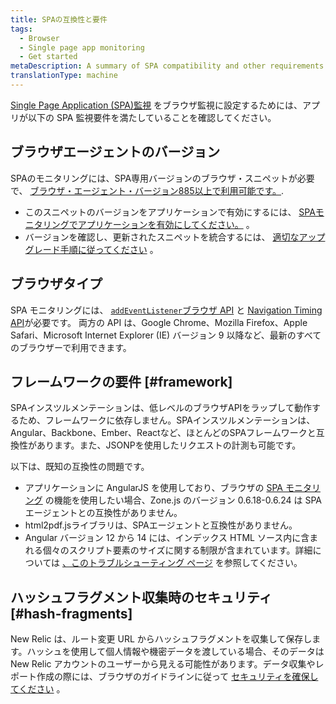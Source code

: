 ```yaml
---
title: SPAの互換性と要件
tags:
  - Browser
  - Single page app monitoring
  - Get started
metaDescription: A summary of SPA compatibility and other requirements for browser.
translationType: machine
---
```


[Single Page Application (SPA)監視](/docs/browser/single-page-app-monitoring/get-started/add-apps-single-page-app-monitoring) をブラウザ監視に設定するためには、アプリが以下の SPA 監視要件を満たしていることを確認してください。

## ブラウザエージェントのバージョン

SPAのモニタリングには、SPA専用バージョンのブラウザ・スニペットが必要で、 [ブラウザ・エージェント・バージョン885以上で利用可能です。](/docs/release-notes/new-relic-browser-release-notes/browser-agent-release-notes).

* このスニペットのバージョンをアプリケーションで有効にするには、 [SPAモニタリングでアプリケーションを有効にしてください。](/docs/browser/single-page-app-monitoring/get-started/add-apps-single-page-app-monitoring) 。
* バージョンを確認し、更新されたスニペットを統合するには、 [適切なアップグレード手順に従ってください](/docs/browser/new-relic-browser/installation-configuration/upgrading-browser-agent) 。

## ブラウザタイプ

SPA モニタリングには、 [`addEventListener`ブラウザ API](https://developer.mozilla.org/en-US/docs/Web/API/EventTarget/addEventListener) と [Navigation Timing API](/docs/browser/new-relic-browser/browser-agent-apis/navigation-timing-api)が必要です。 両方の API は、Google Chrome、Mozilla Firefox、Apple Safari、Microsoft Internet Explorer (IE) バージョン 9 以降など、最新のすべてのブラウザーで利用できます。

## フレームワークの要件 [#framework]

SPAインスツルメンテーションは、低レベルのブラウザAPIをラップして動作するため、フレームワークに依存しません。SPAインスツルメンテーションは、Angular、Backbone、Ember、Reactなど、ほとんどのSPAフレームワークと互換性があります。また、JSONPを使用したリクエストの計測も可能です。

以下は、既知の互換性の問題です。

* アプリケーションに AngularJS を使用しており、ブラウザの [SPA モニタリング](/docs/browser/single-page-app-monitoring/get-started/welcome-single-page-app-monitoring) の機能を使用したい場合、Zone.js のバージョン 0.6.18-0.6.24 は SPA エージェントとの互換性がありません。
* html2pdf.jsライブラリは、SPAエージェントと互換性がありません。
* Angular バージョン 12 から 14 には、インデックス HTML ソース内に含まれる個々のスクリプト要素のサイズに関する制限が含まれています。詳細については [、このトラブルシューティング ページ](/docs/browser/single-page-app-monitoring/troubleshooting/angular-truncated-copy-paste-snippet) を参照してください。

## ハッシュフラグメント収集時のセキュリティ [#hash-fragments]

New Relic は、ルート変更 URL からハッシュフラグメントを収集して保存します。ハッシュを使用して個人情報や機密データを渡している場合、そのデータは New Relic アカウントのユーザーから見える可能性があります。データ収集やレポート作成の際には、ブラウザのガイドラインに従って [セキュリティを確保してください](/docs/browser/new-relic-browser/performance-quality/security-new-relic-browser) 。